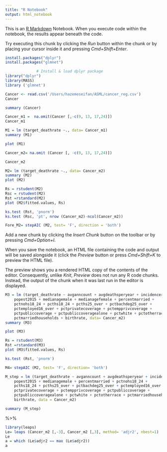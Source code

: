 ```yaml
---
title: "R Notebook"
output: html_notebook
---
```


This is an [R Markdown](http://rmarkdown.rstudio.com) Notebook. When you execute code within the notebook, the results appear beneath the code. 

Try executing this chunk by clicking the *Run* button within the chunk or by placing your cursor inside it and pressing *Cmd+Shift+Enter*. 

```r
install.packages("dplyr")
install.packages("glmnet")
```


```r
              # Install & load dplyr package
library("dplyr")
library(MASS)
library ('glmnet')

```


```r
Cancer <- read.csv('/Users/hazemeseifan/ASML/cancer_reg.csv')
Cancer
```







```r
summary (Cancer)
```


```r
Cancer_m1 =  na.omit(Cancer [,-c(9, 13, 17,24)])
Cancer_m1
```


```r
M1 = lm (target_deathrate ~., data= Cancer_m1)
summary (M1)
```

```r
plot (M1)
```

```r
Cancer_m2= na.omit (Cancer [, -c(9, 13, 17,24)])

Cancer_m2
```





```r
M2= lm (target_deathrate ~., data= Cancer_m2)
summary (M2)
plot (M2)
```


```r
Rs = rstudent(M2)
Rsc = rstudent(M2)
Rst =rstandard(M2)
plot (M2$fitted.values, Rs)
```
```r
ks.test (Rst, 'pnorm')
ks.test (Rsc, 'pt', nrow (Cancer_m2)-ncol(Cancer_m2))

```

```r
Fore_M2= stepAIC (M2, test= 'F', direction = 'both')

```

Add a new chunk by clicking the *Insert Chunk* button on the toolbar or by pressing *Cmd+Option+I*.

When you save the notebook, an HTML file containing the code and output will be saved alongside it (click the *Preview* button or press *Cmd+Shift+K* to preview the HTML file). 

The preview shows you a rendered HTML copy of the contents of the editor. Consequently, unlike *Knit*, *Preview* does not run any R code chunks. Instead, the output of the chunk when it was last run in the editor is displayed.


```r
M3 = lm (target_deathrate ~ avganncount + avgdeathsperyear + incidencerate + 
    popest2015 + medianagemale + medianagefemale + percentmarried + 
    pctnohs18_24 + pcths18_24 + pcths25_over + pctbachdeg25_over + 
    pctemployed16_over + pctprivatecoverage + pctempprivcoverage + 
    pctpubliccoverage + pctpubliccoveragealone + pctwhite + pctotherrace + 
    pctmarriedhouseholds + birthrate, data= Cancer_m2)
summary (M3)
```


```r
plot (M3)
```
```r
Rs = rstudent(M3)
Rst =rstandard(M3)
plot (M3$fitted.values, Rs)
```

```r
ks.test (Rst, 'pnorm')
```


```r
M4= stepAIC (M2, test= 'F', direction= 'both')


```


```r
M_step = lm (target_deathrate ~ avganncount + avgdeathsperyear + incidencerate + 
    popest2015 + medianagemale + percentmarried + pctnohs18_24 + 
    pcths18_24 + pcths25_over + pctbachdeg25_over + pctemployed16_over + 
    pctprivatecoverage + pctempprivcoverage + pctpubliccoverage + 
    pctpubliccoveragealone + pctwhite + pctotherrace + pctmarriedhouseholds + 
    birthrate, data = Cancer_m2)

summary (M_step)
```


%>% 
```r
library(leaps)
Le= leaps (Cancer_m2 [,-3], Cancer_m2 [,3], method= 'adjr2', nbest=1)
Le
a = which (Le$adjr2 == max (Le$adjr2))
a

```

